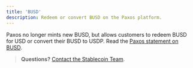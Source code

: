 ```yaml
---
title: 'BUSD'
description: Redeem or convert BUSD on the Paxos platform.
---
```



Paxos no longer mints new BUSD, but allows customers to redeem BUSD for USD or convert their BUSD to USDP.
Read the [Paxos statement on BUSD](https://paxos.com/2023/02/13/paxos-will-halt-minting-new-busd-tokens/).

> **Questions?** [Contact the Stablecoin Team](https://support.paxos.com).
